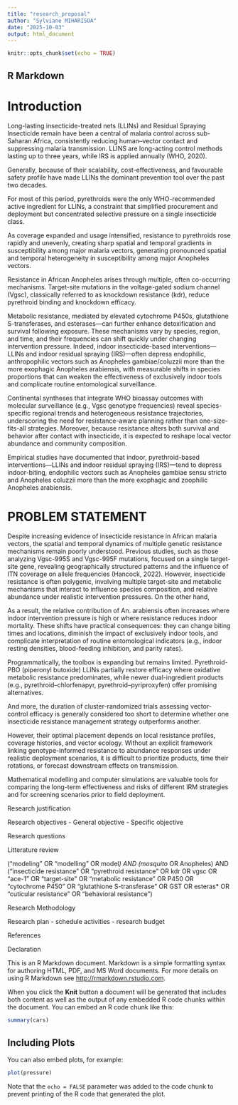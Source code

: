 ```yaml
---
title: "research_proposal"
author: "Sylviane MIHARISOA"
date: "2025-10-03"
output: html_document
---
```


```r
knitr::opts_chunk$set(echo = TRUE)
```

## R Markdown

# Introduction
Long-lasting insecticide-treated nets (LLINs) and Residual Spraying Insecticide remain have been a central of malaria control across sub-Saharan Africa, consistently reducing human–vector contact and suppressing malaria transmission. 
LLINS are long-acting control methods lasting up to three years, while IRS is applied annually (WHO, 2020). 


Generally, because of their scalability, cost-effectiveness, and favourable safety profile have made LLINs the dominant prevention tool over the past two decades.

For most of this period, pyrethroids were the only WHO-recommended active ingredient for LLINs, a constraint that simplified procurement and deployment but concentrated selective pressure on a single insecticide class. 

As coverage expanded and usage intensified, resistance to pyrethroids rose rapidly and unevenly, creating sharp spatial and temporal gradients in susceptibility among major malaria vectors, generating pronounced spatial and temporal heterogeneity in susceptibility among major Anopheles vectors.

Resistance in African Anopheles arises through multiple, often co-occurring mechanisms. Target-site mutations in the voltage-gated sodium channel (Vgsc), classically referred to as knockdown resistance (kdr), reduce pyrethroid binding and knockdown efficacy.

Metabolic resistance, mediated by elevated cytochrome P450s, glutathione S-transferases, and esterases—can further enhance detoxification and survival following exposure. These mechanisms vary by species, region, and time, and their frequencies can shift quickly under changing intervention pressure. Indeed, indoor insecticide-based interventions—LLINs and indoor residual spraying (IRS)—often depress endophilic, anthropophilic vectors such as Anopheles gambiae/coluzzii more than the more exophagic Anopheles arabiensis, with measurable shifts in species proportions that can weaken the effectiveness of exclusively indoor tools and complicate routine entomological surveillance.


Continental syntheses that integrate WHO bioassay outcomes with molecular surveillance (e.g., Vgsc genotype frequencies) reveal species-specific regional trends and heterogeneous resistance trajectories, underscoring the need for resistance-aware planning rather than one-size-fits-all strategies. Moreover, 
because resistance alters both survival and behavior after contact with insecticide, it is expected to reshape local vector abundance and community composition. 

Empirical studies have documented that indoor, pyrethroid-based interventions—LLINs and indoor residual spraying (IRS)—tend to depress indoor-biting, endophilic vectors such as Anopheles gambiae sensu stricto and Anopheles coluzzii more than the more exophagic and zoophilic Anopheles arabiensis. 

# PROBLEM STATEMENT
Despite increasing evidence of insecticide resistance in African malaria vectors, the spatial and temporal dynamics of multiple genetic resistance mechanisms remain poorly understood. Previous studies, such as those analyzing Vgsc-995S and Vgsc-995F mutations, focused on a single target-site gene, revealing geographically structured patterns and the influence of ITN coverage on allele frequencies (Hancock, 2022).
However, insecticide resistance is often polygenic, involving multiple target-site and metabolic mechanisms that interact to influence species composition, and relative abundance under realistic intervention pressures. 
On the other hand, 



As a result, the relative contribution of An. arabiensis often increases where indoor intervention pressure is high or where resistance reduces indoor mortality. These shifts have practical consequences: they can change biting times and locations, diminish the impact of exclusively indoor tools, and complicate interpretation of routine entomological indicators (e.g., indoor resting densities, blood-feeding inhibition, and parity rates).


Programmatically, the toolbox is expanding but remains limited. Pyrethroid-PBO (piperonyl butoxide) LLINs partially restore efficacy where oxidative metabolic resistance predominates, while newer dual-ingredient products (e.g., pyrethroid–chlorfenapyr, pyrethroid–pyriproxyfen) offer promising alternatives.

And more, the duration of cluster-randomized trials assessing vector-control efficacy is generally considered too short to determine whether one insecticide resistance management strategy outperforms another.

However, their optimal placement depends on local resistance profiles, coverage histories, and vector ecology. Without an explicit framework linking genotype-informed resistance to abundance responses under realistic deployment scenarios, it is difficult to prioritize products, time their rotations, or forecast downstream effects on transmission. 

Mathematical modelling and computer simulations are valuable tools for comparing the long-term effectiveness and risks of different IRM strategies and for screening scenarios prior to field deployment. 

Research justification







Research objectives
-	General objective 
-	Specific objective

Research questions



Litterature review

("modeling" OR "modelling" OR model*) AND (mosquito* OR Anopheles) AND ("insecticide resistance" OR "pyrethroid resistance" OR kdr OR vgsc OR "ace-1" OR "target-site" OR "metabolic resistance" OR P450 OR "cytochrome P450" OR "glutathione S-transferase" OR GST OR esteras* OR "cuticular resistance" OR "behavioral resistance")

Research Methodology

Research plan
- schedule activities
- research budget

References

Declaration





This is an R Markdown document. Markdown is a simple formatting syntax for authoring HTML, PDF, and MS Word documents. For more details on using R Markdown see <http://rmarkdown.rstudio.com>.

When you click the **Knit** button a document will be generated that includes both content as well as the output of any embedded R code chunks within the document. You can embed an R code chunk like this:

```r
summary(cars)
```

## Including Plots

You can also embed plots, for example:

```r
plot(pressure)
```

Note that the `echo = FALSE` parameter was added to the code chunk to prevent printing of the R code that generated the plot.
